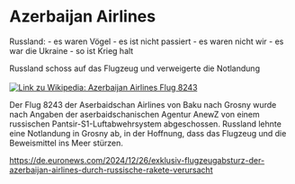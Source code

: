 # Azerbaijan Airlines {#sec-denial-azerbaijan}

::: {.callout-caution title="Mythos"}
Russland:
- es waren Vögel
- es ist nicht passiert
- es waren nicht wir
- es war die Ukraine
- so ist Krieg halt
:::

::: {.callout-tip title="Wahrheit"}
Russland schoss auf das Flugzeug und verweigerte die Notlandung
[<br></br>![Link zu Wikipedia: Azerbaijan Airlines Flug 8243](../all_common_img/Wikipedia.png){width=„66%“}](https://de.wikipedia.org/wiki/Azerbaijan-Airlines-Flug_8243)
:::

Der Flug 8243 der Aserbaidschan Airlines von Baku nach Grosny wurde nach Angaben der aserbaidschanischen Agentur AnewZ von einem russischen Pantsir-S1-Luftabwehrsystem abgeschossen. Russland lehnte eine Notlandung in Grosny ab, in der Hoffnung, dass das Flugzeug und die Beweismittel ins Meer stürzen.

[https://de.euronews.com/2024/12/26/exklusiv-flugzeugabsturz-der-azerbaijan-airlines-durch-russische-rakete-verursacht](https://de.euronews.com/2024/12/26/exklusiv-flugzeugabsturz-der-azerbaijan-airlines-durch-russische-rakete-verursacht)
